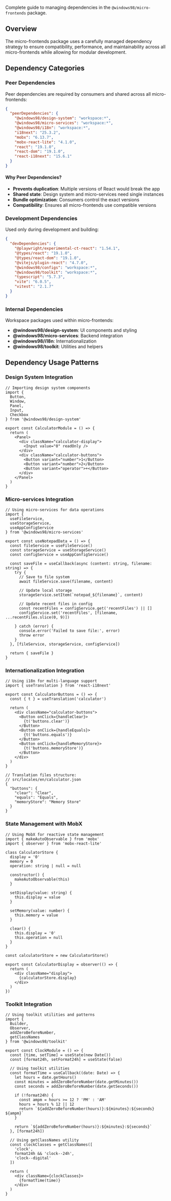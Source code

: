 
<Meta title="Workspaces/Micro Frontends/Guide/Dependencies" />

<Title>📦 Dependencies</Title>

Complete guide to managing dependencies in the `@windows98/micro-frontends` package.

## Overview

The micro-frontends package uses a carefully managed dependency strategy to ensure compatibility, performance, and maintainability across all micro-frontends while allowing for modular development.

## Dependency Categories

### Peer Dependencies

Peer dependencies are required by consumers and shared across all micro-frontends:

```json
{
  "peerDependencies": {
    "@windows98/design-system": "workspace:*",
    "@windows98/micro-services": "workspace:*", 
    "@windows98/i18n": "workspace:*",
    "i18next": "25.3.2",
    "mobx": "6.13.7",
    "mobx-react-lite": "4.1.0",
    "react": "19.1.0",
    "react-dom": "19.1.0",
    "react-i18next": "15.6.1"
  }
}
```

#### Why Peer Dependencies?

- **Prevents duplication**: Multiple versions of React would break the app
- **Shared state**: Design system and micro-services need single instances
- **Bundle optimization**: Consumers control the exact versions
- **Compatibility**: Ensures all micro-frontends use compatible versions

### Development Dependencies

Used only during development and building:

```json
{
  "devDependencies": {
    "@playwright/experimental-ct-react": "1.54.1",
    "@types/react": "19.1.0",
    "@types/react-dom": "19.1.0",
    "@vitejs/plugin-react": "4.7.0",
    "@windows98/configs": "workspace:*",
    "@windows98/toolkit": "workspace:*",
    "typescript": "5.7.3",
    "vite": "6.0.5",
    "vitest": "2.1.7"
  }
}
```

### Internal Dependencies

Workspace packages used within micro-frontends:

- **@windows98/design-system**: UI components and styling
- **@windows98/micro-services**: Backend integration
- **@windows98/i18n**: Internationalization
- **@windows98/toolkit**: Utilities and helpers

## Dependency Usage Patterns

### Design System Integration

```tsx
// Importing design system components
import { 
  Button, 
  Window, 
  Panel, 
  Input,
  Checkbox 
} from '@windows98/design-system'

export const CalculatorModule = () => {
  return (
    <Panel>
      <div className="calculator-display">
        <Input value="0" readOnly />
      </div>
      <div className="calculator-buttons">
        <Button variant="number">1</Button>
        <Button variant="number">2</Button>
        <Button variant="operator">+</Button>
      </div>
    </Panel>
  )
}
```

### Micro-services Integration

```tsx
// Using micro-services for data operations
import { 
  useFileService, 
  useStorageService,
  useAppConfigService 
} from '@windows98/micro-services'

export const useNotepadData = () => {
  const fileService = useFileService()
  const storageService = useStorageService()
  const configService = useAppConfigService()
  
  const saveFile = useCallback(async (content: string, filename: string) => {
    try {
      // Save to file system
      await fileService.save(filename, content)
      
      // Update local storage
      storageService.setItem(`notepad_${filename}`, content)
      
      // Update recent files in config
      const recentFiles = configService.get('recentFiles') || []
      configService.set('recentFiles', [filename, ...recentFiles.slice(0, 9)])
      
    } catch (error) {
      console.error('Failed to save file:', error)
      throw error
    }
  }, [fileService, storageService, configService])
  
  return { saveFile }
}
```

### Internationalization Integration

```tsx
// Using i18n for multi-language support
import { useTranslation } from 'react-i18next'

export const CalculatorButtons = () => {
  const { t } = useTranslation('calculator')
  
  return (
    <div className="calculator-buttons">
      <Button onClick={handleClear}>
        {t('buttons.clear')}
      </Button>
      <Button onClick={handleEquals}>
        {t('buttons.equals')}
      </Button>
      <Button onClick={handleMemoryStore}>
        {t('buttons.memoryStore')}
      </Button>
    </div>
  )
}

// Translation files structure:
// src/locales/en/calculator.json
{
  "buttons": {
    "clear": "Clear",
    "equals": "Equals", 
    "memoryStore": "Memory Store"
  }
}
```

### State Management with MobX

```tsx
// Using MobX for reactive state management
import { makeAutoObservable } from 'mobx'
import { observer } from 'mobx-react-lite'

class CalculatorStore {
  display = '0'
  memory = 0
  operation: string | null = null
  
  constructor() {
    makeAutoObservable(this)
  }
  
  setDisplay(value: string) {
    this.display = value
  }
  
  setMemory(value: number) {
    this.memory = value
  }
  
  clear() {
    this.display = '0'
    this.operation = null
  }
}

const calculatorStore = new CalculatorStore()

export const CalculatorDisplay = observer(() => {
  return (
    <div className="display">
      {calculatorStore.display}
    </div>
  )
})
```

### Toolkit Integration

```tsx
// Using toolkit utilities and patterns
import { 
  Builder, 
  Observer, 
  addZeroBeforeNumber,
  getClassNames 
} from '@windows98/toolkit'

export const ClockModule = () => {
  const [time, setTime] = useState(new Date())
  const [format24h, setFormat24h] = useState(false)
  
  // Using toolkit utilities
  const formatTime = useCallback((date: Date) => {
    let hours = date.getHours()
    const minutes = addZeroBeforeNumber(date.getMinutes())
    const seconds = addZeroBeforeNumber(date.getSeconds())
    
    if (!format24h) {
      const ampm = hours >= 12 ? 'PM' : 'AM'
      hours = hours % 12 || 12
      return `${addZeroBeforeNumber(hours)}:${minutes}:${seconds} ${ampm}`
    }
    
    return `${addZeroBeforeNumber(hours)}:${minutes}:${seconds}`
  }, [format24h])
  
  // Using getClassNames utility
  const clockClasses = getClassNames([
    'clock',
    format24h && 'clock--24h',
    'clock--digital'
  ])
  
  return (
    <div className={clockClasses}>
      {formatTime(time)}
    </div>
  )
}
```
